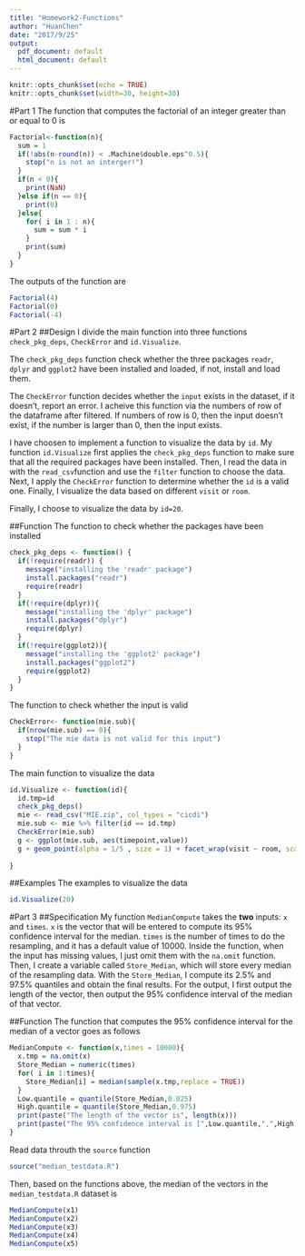 ```yaml
---
title: "Homework2-Functions"
author: "HuanChen"
date: "2017/9/25"
output:
  pdf_document: default
  html_document: default
---
```


```r
knitr::opts_chunk$set(echo = TRUE)
knitr::opts_chunk$set(width=30, height=30)
```

#Part 1
The function that computes the factorial of an integer greater than or equal to 0 is 
```r
Factorial<-function(n){
  sum = 1
  if(!abs(n-round(n)) < .Machine$double.eps^0.5){
    stop("n is not an interger!")
  }
  if(n < 0){
    print(NaN)
  }else if(n == 0){
    print(0) 
  }else{
    for( i in 1 : n){
      sum = sum * i
    }
    print(sum)
  }
}
```
The outputs of the function are
```r
Factorial(4)
Factorial(0)
Factorial(-4)
```
#Part 2 
##Design
I divide the main function into three functions ```check_pkg_deps```, ```CheckError``` and ```id.Visualize```. 

The ```check_pkg_deps``` function check whether the three packages ```readr```, ```dplyr``` and ```ggplot2``` have been installed and loaded, if not, install and load them. 

The ```CheckError``` function decides whether the ```input``` exists in the dataset, if it doesn't, report an error. I acheive this function via the numbers of row of the dataframe after filtered. If numbers of row is 0, then the input doesn't exist, if the number is larger than 0, then the input exists.

I have choosen to implement a function to visualize the data by ```id```. My function ```id.Visualize``` first applies the ```check_pkg_deps``` function to make sure that all the required packages have been installed. Then, I read the data in with the ```read_csv```function and use the ```filter``` function to choose the data. Next, I apply the ```CheckError``` function to determine whether the ```id``` is a valid one. Finally, I visualize the data based on different ```visit``` or ```room```.

Finally, I choose to visualize the data by ```id=20```.

##Function
The function to check whether the packages have been installed 
```r
check_pkg_deps <- function() {
  if(!require(readr)) {
    message("installing the 'readr' package")
    install.packages("readr")
    require(readr)
  }
  if(!require(dplyr)){
    message("installing the 'dplyr' package")
    install.packages("dplyr")
    require(dplyr)
  }
  if(!require(ggplot2)){
    message("installing the 'ggplot2' package")
    install.packages("ggplot2")
    require(ggplot2)
  }
}
```
The function to check whether the input is valid
```r
CheckError<- function(mie.sub){
  if(nrow(mie.sub) == 0){
    stop("The mie data is not valid for this input")
  }
}
```
The main function to visualize the data

```r
id.Visualize <- function(id){
  id.tmp=id
  check_pkg_deps()
  mie <- read_csv("MIE.zip", col_types = "cicdi")
  mie.sub <- mie %>% filter(id == id.tmp)
  CheckError(mie.sub)
  g <- ggplot(mie.sub, aes(timepoint,value))
  g + geom_point(alpha = 1/5 , size = 1) + facet_wrap(visit ~ room, scales='free') 
  
}
```

##Examples
The examples to visualize the data
```r
id.Visualize(20)
```

#Part 3
##Specification
My function ```MedianCompute``` takes the **two** inputs: ```x``` and ```times```. ```x``` is the vector that will be entered to compute its 95% confidence interval for the median. ```times``` is the number of times to do the resampling, and it has a default value of 10000. Inside the function, when the input has missing values, I just omit them with the ```na.omit``` function. Then, I create a variable called ```Store_Median```, which will store every median of the resampling data. With the ```Store_Median```, I compute its 2.5% and 97.5% quantiles and obtain the final results. For the output, I first output the length of the vector, then output the 95% confidence interval of the median of that vector.

##Function
The function that computes the 95% confidence interval for the median of a vector goes as follows
```r
MedianCompute <- function(x,times = 10000){
  x.tmp = na.omit(x)
  Store_Median = numeric(times)
  for( i in 1:times){
    Store_Median[i] = median(sample(x.tmp,replace = TRUE))
  }
  Low.quantile = quantile(Store_Median,0.025)
  High.quantile = quantile(Store_Median,0.975)
  print(paste("The length of the vector is", length(x)))
  print(paste("The 95% confidence interval is [",Low.quantile,",",High.quantile,"]"))
}
```
Read data throuth the `source` function
```r
source("median_testdata.R")
```
Then, based on the functions above, the median of the vectors in the ```median_testdata.R``` dataset is 
```r
MedianCompute(x1)
MedianCompute(x2)
MedianCompute(x3)
MedianCompute(x4)
MedianCompute(x5)
```








